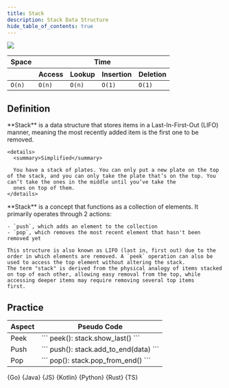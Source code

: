 ```yaml
---
title: Stack
description: Stack Data Structure
hide_table_of_contents: true
---
```




![](./assets/stack/stack.svg)

<table>
  <thead>
    <tr>
      <th>Space</th>
      <th colspan="6">Time</th>
    </tr>
    <tr>
      <th></th>
      <th>Access</th>
      <th>Lookup</th>
      <th>Insertion</th>
      <th>Deletion</th>
    </tr>
  </thead>
  <tbody>
    <tr>
      <td>
        <code className="fair">O(n)</code>
      </td>
      <td>
        <code className="fair">O(n)</code>
      </td>
      <td>
        <code className="fair">O(n)</code>
      </td>
      <td>
        <code className="excellent">O(1)</code>
      </td>
      <td>
        <code className="excellent">O(1)</code>
      </td>
    </tr>
  </tbody>
</table>

## Definition

<Tabs queryString="primary">
  <TabItem value="short" label="Short">
    **Stack** is a data structure that stores items in a Last-In-First-Out (LIFO) manner, meaning the most recently added item is the first one to be removed.

    <details>
      <summary>Simplified</summary>

      You have a stack of plates. You can only put a new plate on the top of the stack, and you can only take the plate that’s on the top. You can’t take the ones in the middle until you’ve take the
      ones on top of them.
    </details>

  </TabItem>
  <TabItem value="detailed" label="Detailed">
    **Stack** is a concept that functions as a collection of elements. It primarily operates through 2 actions:

    - `push`, which adds an element to the collection
    - `pop`, which removes the most recent element that hasn't been removed yet

    This structure is also known as LIFO (last in, first out) due to the order in which elements are removed. A `peek` operation can also be used to access the top element without altering the stack.
    The term "stack" is derived from the physical analogy of items stacked on top of each other, allowing easy removal from the top, while accessing deeper items may require removing several top items
    first.

  </TabItem>
</Tabs>

## Practice

<Tabs queryString="primary">
  <TabItem value="practice" label="Practice">
    <table>
      <thead>
        <tr>
          <th>Aspect</th>
          <th>Pseudo Code</th>
        </tr>
      </thead>
      <tbody>
        <tr>
          <td>Peek</td>
          <td>``` peek(): stack.show_last() ```</td>
        </tr>
        <tr>
          <td>Push</td>
          <td>``` push(): stack.add_to_end(data) ```</td>
        </tr>
        <tr>
          <td>Pop</td>
          <td>``` pop(): stack.pop_from_end() ```</td>
        </tr>
      </tbody>
    </table>
  </TabItem>
  <TabItem value="solution" label="Solution">
    <Tabs queryString="code">
      <TabItem
        value="go"
        label=""
        attributes={{ title: "Go Lang", className: "code_lang go m" }}
      >
        <CodeBlock language="go">{Go}</CodeBlock>
      </TabItem>
      <TabItem
        value="java"
        label=""
        attributes={{ title: "Java", className: "code_lang java m" }}
      >
        <CodeBlock language="java">{Java}</CodeBlock>
      </TabItem>
      <TabItem
        value="js"
        label=""
        attributes={{ title: "JavaScript", className: "code_lang js m" }}
      >
        <CodeBlock language="js">{JS}</CodeBlock>
      </TabItem>
      <TabItem
        value="kotlin"
        label=""
        attributes={{ title: "Kotlin", className: "code_lang kotlin m" }}
      >
        <CodeBlock language="kotlin">{Kotlin}</CodeBlock>
      </TabItem>
      <TabItem
        value="python"
        label=""
        attributes={{ title: "Python", className: "code_lang python m" }}
      >
        <CodeBlock language="python">{Python}</CodeBlock>
      </TabItem>
      <TabItem
        value="rust"
        label=""
        attributes={{ title: "Rust", className: "code_lang rust m" }}
      >
        <CodeBlock language="rust">{Rust}</CodeBlock>
      </TabItem>
      <TabItem
        value="ts"
        label=""
        attributes={{ title: "TypeScript", className: "code_lang ts m" }}
      >
        <CodeBlock language="ts">{TS}</CodeBlock>
      </TabItem>
    </Tabs>
  </TabItem>
</Tabs>
